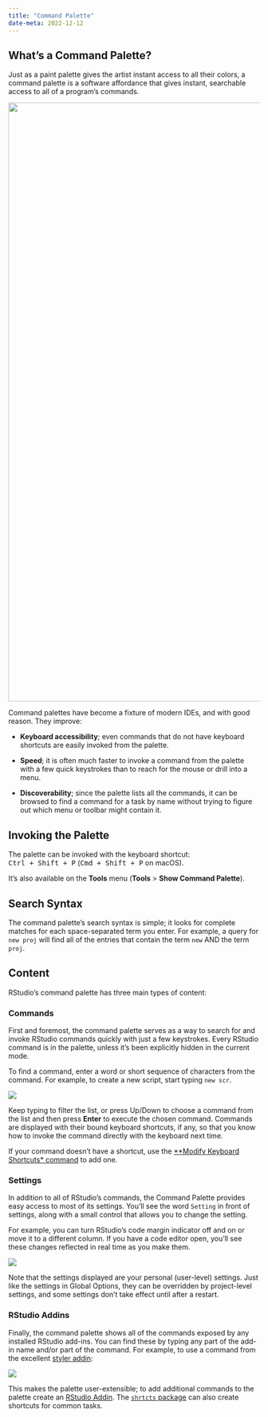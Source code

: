```yaml
---
title: "Command Palette"
date-meta: 2022-12-12
---
```


## What's a Command Palette?

Just as a paint palette gives the artist instant access to all their colors, a command palette is a software affordance that gives instant, searchable access to all of a program's commands.

![](images/command-palette.png){fig-alt="A screenshot of the Command Palette in use, which provides a search bar for all available RStudio shortcuts." width="1200"}

Command palettes have become a fixture of modern IDEs, and with good reason. They improve:

-   **Keyboard accessibility**; even commands that do not have keyboard shortcuts are easily invoked from the palette.

-   **Speed**; it is often much faster to invoke a command from the palette with a few quick keystrokes than to reach for the mouse or drill into a menu.

-   **Discoverability**; since the palette lists all the commands, it can be browsed to find a command for a task by name without trying to figure out which menu or toolbar might contain it.

## Invoking the Palette

The palette can be invoked with the keyboard shortcut:\
<kbd>Ctrl + Shift + P</kbd> (<kbd>Cmd + Shift + P</kbd> on macOS).

It's also available on the **Tools** menu (**Tools** \> **Show Command Palette**).

## Search Syntax

The command palette's search syntax is simple; it looks for complete matches for each space-separated term you enter. For example, a query for `new proj` will find all of the entries that contain the term `new` AND the term `proj`.

## Content

RStudio's command palette has three main types of content:

### Commands

First and foremost, the command palette serves as a way to search for and invoke RStudio commands quickly with just a few keystrokes. Every RStudio command is in the palette, unless it's been explicitly hidden in the current mode.

To find a command, enter a word or short sequence of characters from the command. For example, to create a new script, start typing `new scr`.

![](images/new-script.png){fig-alt="A screenshot of the Command Palette and search results for 'new scr'."}

Keep typing to filter the list, or press Up/Down to choose a command from the list and then press **Enter** to execute the chosen command. Commands are displayed with their bound keyboard shortcuts, if any, so that you know how to invoke the command directly with the keyboard next time.

If your command doesn't have a shortcut, use the [**Modify Keyboard Shortcuts* command](../productivity/custom-shortcuts.html) to add one.

### Settings

In addition to all of RStudio's commands, the Command Palette provides easy access to most of its settings. You'll see the word `Setting` in front of settings, along with a small control that allows you to change the setting.

For example, you can turn RStudio's code margin indicator off and on or move it to a different column. If you have a code editor open, you'll see these changes reflected in real time as you make them.

![](images/margin.png){fig-alt="A screenshot of the command palette, displaying toggle options for the margin in RStudio."}

Note that the settings displayed are your personal (user-level) settings. Just like the settings in Global Options, they can be overridden by project-level settings, and some settings don't take effect until after a restart.

### RStudio Addins

Finally, the command palette shows all of the commands exposed by any installed RStudio add-ins. You can find these by typing any part of the add-in name and/or part of the command. For example, to use a command from the excellent [styler addin](https://github.com/r-lib/styler):

![](images/style-selection.png){fig-alt="A screenshot of the command palette displaying 'style' search and the styler add-in results."}

This makes the palette user-extensible; to add additional commands to the palette create an [RStudio Addin](../productivity/add-ins.html). The [`shrtcts` package](https://github.com/gadenbuie/shrtcts) can also create shortcuts for common tasks.

